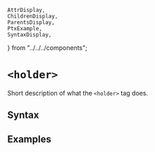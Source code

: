     AttrDisplay,
    ChildrenDisplay,
    ParentsDisplay,
    PtxExample,
    SyntaxDisplay,
} from "../../../components";

# `<holder>`

Short description of what the `<holder>` tag does.

## Syntax

<SyntaxDisplay name="holder" />

## Examples

    